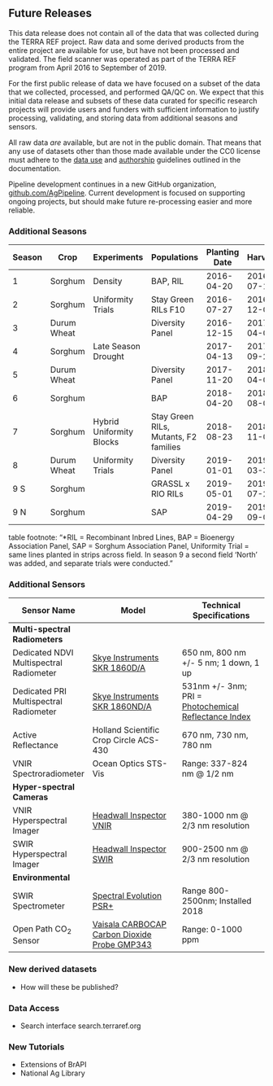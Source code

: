 ## Future Releases

This data release does not contain all of the data that was collected during the TERRA REF project. Raw data and some derived products from the entire project are available for use, but have not been processed and validated. The field scanner was operated as part of the TERRA REF program from April 2016 to September of 2019.

For the first public release of data we have focused on a subset of the data that we collected, processed, and performed QA/QC on. We expect that this initial data release and subsets of these data curated for specific research projects will provide users and funders with sufficient information to justify processing, validating, and storing data from additional seasons and sensors.

All raw data _are_ available, but are not in the public domain. That means that any use of datasets other than those made available under the CC0 license must adhere to the [data use](https://docs.terraref.org/user-manual/data-use-policy) and [authorship](https://docs.terraref.org/user-manual/manuscripts-and-authorship-guidelines) guidelines outlined in the documentation.

Pipeline development continues in a new GitHub organization, [github.com/AgPipeline](https://github.com/AgPipeline). Current development is focused on supporting ongoing projects, but should make future re-processing easier and more reliable.

### Additional Seasons

| Season | Crop        | Experiments              | Populations                           | Planting Date | Harvest    |
|--------|-------------|--------------------------|---------------------------------------|---------------|------------|
| 1      | Sorghum     | Density                  | BAP, RIL                              | 2016-04-20    | 2016-07-16 |
| 2      | Sorghum     | Uniformity Trials        | Stay Green RILs F10                   | 2016-07-27    | 2016-12-02 |
| 3      | Durum Wheat |                          | Diversity Panel                       | 2016-12-15    | 2017-04-05 |
| 4      | Sorghum     | Late Season Drought      |                                       | 2017-04-13    | 2017-09-21 |
| 5      | Durum Wheat |                          | Diversity Panel                       | 2017-11-20    | 2018-04-05 |
| 6      | Sorghum     |                          | BAP                                   | 2018-04-20    | 2018-08-02 |
| 7      | Sorghum     | Hybrid Uniformity Blocks | Stay Green RILs, Mutants, F2 families | 2018-08-23    | 2018-11-01 |
| 8      | Durum Wheat | Uniformity Trials        | Diversity Panel                       | 2019-01-01    | 2019-03-31 |
| 9 S    | Sorghum     |                          | GRASSL x RIO RILs                     | 2019-05-01    | 2019-07-28 |
| 9 N    | Sorghum     |                          | SAP                                   | 2019-04-29    | 2019-09-05 |

table footnote: "*RIL = Recombinant Inbred Lines, BAP = Bioenergy Association Panel, SAP = Sorghum Association Panel, Uniformity Trial = same lines planted in strips across field. In season 9 a second field 'North' was added, and separate trials were conducted."

### Additional Sensors {#future-sensors}

| Sensor Name                    | Model                                                                                                                                  | Technical Specifications                                                                                              |
|--------------------------------|----------------------------------------------------------------------------------------------------------------------------------------|-----------------------------------------------------------------------------------------------------------------------|
| **Multi-spectral Radiometers** |                                                                                                                                        |                                                                                                                       |
| Dedicated NDVI Multispectral Radiometer | [Skye Instruments SKR 1860D/A](https://terraref.ncsa.illinois.edu/clowder/datasets/5873a8f64f0cad7d8131af54)                          | 650 nm, 800 nm +/- 5 nm; 1 down, 1 up                                                                                 |
| Dedicated PRI Multispectral Radiometer           | [Skye Instruments SKR 1860ND/A](https://terraref.ncsa.illinois.edu/clowder/datasets/5873a9174f0cad7d8131b09a)                                        | 531nm +/- 3nm; PRI = [Photochemical Reflectance Index](https://en.wikipedia.org/wiki/Photochemical_Reflectance_Index) |
| Active Reflectance             | Holland Scientific Crop Circle ACS-430 | 670 nm, 730 nm, 780 nm |
| VNIR Spectroradiometer         | Ocean Optics STS-Vis                                                                                                                   | Range: 337-824 nm @ 1/2 nm                                                                                            |
| **Hyper-spectral Cameras**     |                                                                                                                                        |                                                                                                                       |
| VNIR Hyperspectral Imager      | [Headwall Inspector VNIR](https://terraref.ncsa.illinois.edu/clowder/datasets/5873a7bb4f0cad7d8131a0b7?space=594bda394f0cf8bbab271dfb) | 380-1000 nm @ 2/3 nm resolution                                                                                       |
| SWIR Hyperspectral Imager      | [Headwall Inspector SWIR](https://terraref.ncsa.illinois.edu/clowder/datasets/5873a79e4f0cad7d81319f5f?space=594bda394f0cf8bbab271dfb) | 900-2500 nm @ 2/3 nm resolution                                                                                       |
| **Environmental**              |                                                                                                                                        |                                                                                                                       |
| SWIR Spectrometer              | [Spectral Evolution PSR+](https://terraref.ncsa.illinois.edu/clowder/datasets/599deaa64f0c19c55fc0aecd)                                | Range 800-2500nm; Installed 2018                                                                                      |
| Open Path CO~2~ Sensor            | [Vaisala CARBOCAP Carbon Dioxide Probe GMP343](https://terraref.ncsa.illinois.edu/clowder/datasets/5873a9924f0cad7d8131b648?space=594bda394f0cf8bbab271dfb) | Range: 0-1000 ppm                                                                                                     |

### New derived datasets

* How will these be published?

### Data Access

* Search interface search.terraref.org

### New Tutorials
* Extensions of BrAPI
* National Ag Library
